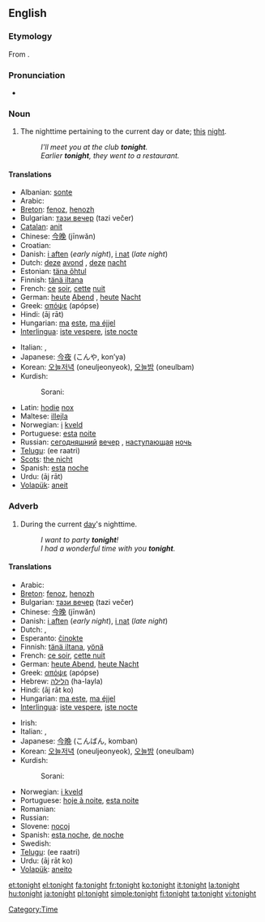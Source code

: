 ==English==

===Etymology===
From {{etyl|ang}} {{term|toniht|tōniht|lang=ang}}.

===Pronunciation===
* {{audio|en-us-tonight.ogg|Audio (US)}}
*: {{rhymes|aɪt}}

===Noun===
{{en-noun|-}}

# The nighttime pertaining to the current day or date; [[this]] [[night]].
#: ''I'll meet you at the club '''tonight'''.''
#: ''Earlier '''tonight''', they went to a restaurant.''

====Translations====
{{top}}
* Albanian: [[sonte]]
* Arabic: {{Arab|[[الليلة]]}} {{unicode|(al-léila)}}
* [[Breton]]: [[fenoz]], [[henozh]]
* Bulgarian: [[тази вечер]] (tazi večer)
* [[Catalan]]: [[anit]]
* Chinese: [[今晚]] (jīnwǎn)
* Croatian: {{t-|hr|noćas}}
* Danish: [[i aften]] (''early night''), [[i nat]] (''late night'')
* Dutch: [[deze]] [[avond]] {{m}}, [[deze]] [[nacht]] {{m}}
* Estonian: [[täna õhtul]]
* Finnish: [[tänä iltana]]
* French: [[ce]] [[soir]], [[cette]] [[nuit]]
* German: [[heute]] [[Abend]] {{m}}, [[heute]] [[Nacht]] {{f}}
* Greek: [[απόψε]] (apópse)
* Hindi: {{t-|hi|आज रात|f|sc=Deva|xs=Hindi}} (āj rāt)
* Hungarian: [[ma]] [[este]], [[ma éjjel]]
* [[Interlingua]]: [[iste vespere]], [[iste nocte]]
{{mid}}
* Italian: {{t+|it|stasera}}, {{t-|it|stanotte}}
* Japanese: [[今夜]] (こんや, kon’ya)
* Korean: [[오늘저녁]] (oneuljeonyeok), [[오늘밤]] (oneulbam)
* Kurdish:
*: Sorani: {{t|ku|ئه‌م شه‌و|tr=am shaw|sc=KUchar}}
* Latin: [[hodie]] [[nox]]
* Maltese: [[illejla]]
* Norwegian: [[i]] [[kveld]]
* Portuguese: [[esta]] [[noite]]
* Russian: [[сегодняшний]] [[вечер]] {{m}}, [[наступающий|наступающая]] [[ночь]] {{f}}
* [[Telugu]]: {{t|te|ఈ రాత్రి|sc=Telu}} (ee raatri)
* [[Scots]]: [[nicht#Scots|the nicht]]
* Spanish: [[esta]] [[noche]]
* Urdu: {{t-|ur|آج رات|f|sc=ur-Arab|xs=Urdu}} (āj rāt)
* [[Volapük]]: [[aneit]]
{{bottom}}

===Adverb===
{{en-adv|-}}

# During the current [[day]]'s nighttime.
#: ''I want to party '''tonight'''!''
#: ''I had a wonderful time with you '''tonight'''.''

====Translations====
{{top}}
* Arabic: {{Arab|[[الليلة]]}} {{unicode|(al-léila)}}
* [[Breton]]: [[fenoz]], [[henozh]]
* Bulgarian: [[тази вечер]] (tazi večer)
* Chinese: [[今晚]] (jīnwǎn)
* Danish: [[i aften]] (''early night''), [[i nat]] (''late night'')
* Dutch: {{t+|nl|vanavond}}, {{t+|nl|vannacht}}
* Esperanto: [[ĉinokte]]
* Finnish: [[tänä iltana]], [[yönä]]
* French: [[ce soir]], [[cette nuit]]
* German: [[heute Abend]], [[heute Nacht]]
* Greek: [[απόψε]] (apópse)
* Hebrew: [[הלילה]] (ha-layla)
* Hindi: {{t-|hi|आज रात को|sc=Deva|xs=Hindi}} (āj rāt ko)
* Hungarian: [[ma este]], [[ma éjjel]]
* [[Interlingua]]: [[iste vespere]], [[iste nocte]]
{{mid}}
* Irish: {{t-|ga|anocht|xs=Irish}}
* Italian: {{t+|it|stasera}}, {{t-|it|stanotte}}
* Japanese: [[今晩]] (こんばん, komban)
* Korean: [[오늘저녁]] (oneuljeonyeok), [[오늘밤]] (oneulbam)
* Kurdish:
*: Sorani: {{t|ku|ئه‌م شه‌و|tr=am shaw|sc=KUchar}}
* Norwegian: [[i kveld]]
* Portuguese: [[hoje à noite]], [[esta noite]]
* Romanian: {{t-|ro|deseară}}
* Russian: {{t-|ru|сегодня вечером|tr=sevódnja véčerom|sc=Cyrl}}
* Slovene: [[nocoj]]
* Spanish: [[esta noche]], [[de noche]]
* Swedish: {{t-|sv|i kväll}}
* [[Telugu]]: {{t|te|ఈ రాత్రి|sc=Telu}} (ee raatri)
* Urdu: {{t-|ur|آج رات کو|sc=ur-Arab|xs=Urdu}} (āj rāt ko)
* [[Volapük]]: [[aneito]]
{{bottom}}

[[Category:Time]]

[[et:tonight]]
[[el:tonight]]
[[fa:tonight]]
[[fr:tonight]]
[[ko:tonight]]
[[it:tonight]]
[[la:tonight]]
[[hu:tonight]]
[[ja:tonight]]
[[pl:tonight]]
[[simple:tonight]]
[[fi:tonight]]
[[ta:tonight]]
[[vi:tonight]]